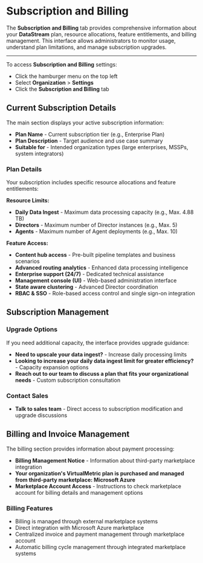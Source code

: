 # Subscription and Billing

The **Subscription and Billing** tab provides comprehensive information about your **DataStream** plan, resource allocations, feature entitlements, and billing management. This interface allows administrators to monitor usage, understand plan limitations, and manage subscription upgrades.

---

To access **Subscription and Billing** settings:

- Click the hamburger menu on the top left
- Select **Organization** > **Settings**
- Click the **Subscription and Billing** tab

## Current Subscription Details

The main section displays your active subscription information:

- **Plan Name** - Current subscription tier (e.g., Enterprise Plan)
- **Plan Description** - Target audience and use case summary
- **Suitable for** - Intended organization types (large enterprises, MSSPs, system integrators)

### Plan Details

Your subscription includes specific resource allocations and feature entitlements:

**Resource Limits:**
- **Daily Data Ingest** - Maximum data processing capacity (e.g., Max. 4.88 TB)
- **Directors** - Maximum number of Director instances (e.g., Max. 5)
- **Agents** - Maximum number of Agent deployments (e.g., Max. 10)

**Feature Access:**
- **Content hub access** - Pre-built pipeline templates and business scenarios
- **Advanced routing analytics** - Enhanced data processing intelligence
- **Enterprise support (24/7)** - Dedicated technical assistance
- **Management console (UI)** - Web-based administration interface
- **State aware clustering** - Advanced Director coordination
- **RBAC & SSO** - Role-based access control and single sign-on integration

## Subscription Management

### Upgrade Options

If you need additional capacity, the interface provides upgrade guidance:

- **Need to upscale your data ingest?** - Increase daily processing limits
- **Looking to increase your daily data ingest limit for greater efficiency?** - Capacity expansion options
- **Reach out to our team to discuss a plan that fits your organizational needs** - Custom subscription consultation

### Contact Sales

- **Talk to sales team** - Direct access to subscription modification and upgrade discussions

## Billing and Invoice Management

The billing section provides information about payment processing:

- **Billing Management Notice** - Information about third-party marketplace integration
- **Your organization's VirtualMetric plan is purchased and managed from third-party marketplace: Microsoft Azure**
- **Marketplace Account Access** - Instructions to check marketplace account for billing details and management options

### Billing Features

- Billing is managed through external marketplace systems
- Direct integration with Microsoft Azure marketplace
- Centralized invoice and payment management through marketplace account
- Automatic billing cycle management through integrated marketplace systems